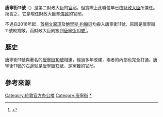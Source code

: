 {{noteTA
|G1=PoliticiansUK
|G2=UK Places
|G3=People
|1=zh-hans:阿利斯泰尔·达林;zh-hk:戴理德;zh-tw:阿利斯泰尔·达林;
}}
{{Infobox building
| name = 唐寧街11號
| image = Ambassador Johnson meets Chancellor Hammond (36560214560).jpg
| caption = 
| location_town = [[倫敦|倫敦]][[西敏市|西敏市]]
| location_country = 英國
| coordinates = {{Coord|51.503396|N|0.127640|W|region:GB-LND_type:landmark|display=title,inline}}
| completion_date = {{Start date and age|df=|1684}}
| architect = [[克里斯多佛·雷恩|克里斯多佛·雷恩]]
| embedded = {{designation list|embed=yes|designation1=Grade I|designation1_number=1356989<ref name="NHLE">{{National Heritage List for England|num=1356989|desc=11 Downing Street|accessdate=15 July 2016}}</ref>}}
| map_type = 
| map_caption = 
| client = 
| current_tenants = [[英國財政大臣|英國財政大臣]] 
| logo = 
| website = http://www.number10.gov.uk/
| engineer = 
| construction_start_date = {{Start date and age|df=|1682}}
| date_demolished = 
| style = [[喬治亞式建築|喬治亞式建築]]
}}
'''唐寧街11號'''（{{lang-en|11 Downing Street}}）是第二財政大臣的[[官邸|官邸]]，但實際上此職位早已由[[財政大臣_(英國)|財政大臣]]所兼任。換言之，它是現任財政大臣[[辛偉誠|辛偉誠]]的官邸。

不過自2016年起，[[英國首相|首相]][[文翠珊|文翠珊]]及[[鮑里斯·約翰遜|鮑里斯·約翰遜]]均搬入唐寧街11號，原因是唐寧街11號較寬敞。而財政大臣則搬到[[唐寧街10號|唐寧街10號]]<ref>{{cite news|last=McCann|first=Kate|url=https://www.telegraph.co.uk/news/2016/07/19/theresa-may-to-move-into-downing-street-this-week-after-giving-d/|title=Theresa May to move into Downing Street this week after giving David Cameron extra time to leave|publisher=The Telegraph|date=2016-07-19|accessdate=2016-07-23|archive-date=2017-08-28|archive-url=https://web.archive.org/web/20170828230959/http://www.telegraph.co.uk/news/2016/07/19/theresa-may-to-move-into-downing-street-this-week-after-giving-d/|dead-url=no}}</ref>。

== 歷史 ==
唐寧街11號與著名的[[唐寧街10號|唐寧街10號]]相連，經過多年改建，兩者的內部也完全打通。唐寧街11號的右邊就是[[唐寧街12號|唐寧街12號]]，是[[黨鞭|黨鞭]]的官邸。

==參考來源==
{{Reflist}}

{{唐宁街}}
{{Scenery-stub}}
[[Category:伦敦官方办公楼|Category:伦敦官方办公楼]]
[[Category:唐寧街|Category:唐寧街]]
[[Category:英國財政大臣|*]]